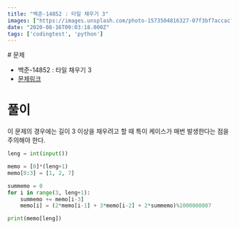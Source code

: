 ```yaml
---
title: "백준-14852 : 타일 채우기 3"
images: ["https://images.unsplash.com/photo-1573504816327-07f3bf7accac?ixlib=rb-1.2.1&q=80&fm=jpg&crop=entropy&cs=tinysrgb&w=2000&fit=max&ixid=eyJhcHBfaWQiOjExNzczfQ"]
date: "2020-08-16T09:03:18.000Z"
tags: ['codingtest', 'python']
---
```


<TOCInline toc={props.toc} asDisclosure />
# 문제

-   백준-14852 : 타일 채우기 3
-   [문제링크](https://www.acmicpc.net/problem/14852)

# 풀이

이 문제의 경우에는 길이 3 이상을 채우려고 할 때 특이 케이스가 매번 발생한다는 점을 주의해야 한다.

```python
leng = int(input())

memo = [0]*(leng+1)
memo[0:3] = [1, 2, 7]

summemo = 0
for i in range(3, leng+1):
    summemo += memo[i-3]
    memo[i] = (2*memo[i-1] + 3*memo[i-2] + 2*summemo)%1000000007

print(memo[leng]) 
```
